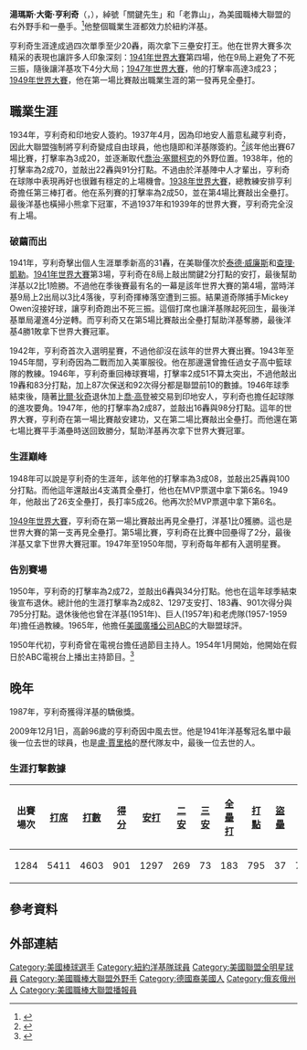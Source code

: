 {{Infobox baseball biography
|name        = 湯米·亨利奇<br/>Tommy Henrich
|image       = Tommy Henrich 1949.png
|image_size  =
|caption     = 1949年的亨利奇
|position    = [[右外野手|右外野手]]
|bats        = 左
|throws      = 左
|birth_date  = {{Birth date|1913|2|20}}
|birth_place = {{USA}}[[俄亥俄州|俄亥俄州]][[馬西隆_(俄亥俄州)|馬西隆]]
|death_date  = {{Death date and age|2009|12|1|1913|2|20}}
|death_place = {{USA}}[[俄亥俄州|俄亥俄州]][[代頓_(俄亥俄州)|代頓]]
|debutleague = 美國職棒大聯盟
|debutdate   = 5月11日
|debutyear   = 1937年
|debutteam   = 紐約洋基
|finalleague = 美國職棒大聯盟
|finaldate   = 10月1日
|finalyear   = 1950年
|finalteam   = 紐約洋基
|statleague  = 美國職棒大聯盟
|stat1label  = [[打擊率|打擊率]]
|stat1value  = .282
|stat2label  = [[全壘打|全壘打]]
|stat2value  = 183
|stat3label  = [[打點|打點]]
|stat3value  = 795
|teams=
* [[紐約洋基|紐約洋基]] ({{mlby|1937}}–{{mlby|1942}},{{mlby|1946}}–{{mlby|1950}})
|highlights=
* 5×[[美國職棒大聯盟全明星賽|全明星賽]] ([[1942年美國職棒大聯盟全明星賽|1942]],[[1947年美國職棒大聯盟全明星賽|1947]]–[[1950年美國職棒大聯盟全明星賽|1950]])
* 5×[[世界大賽|世界大賽]]冠軍 ([[1938年世界大賽|1938]],[[1941年世界大賽|1941]],[[1947年世界大賽|1947]],[[1949年世界大賽|1949]],[[1951年世界大賽|1951]])
|hoflink  = 美國國家棒球名人堂暨博物館
|hoftype  = 美國棒球名人堂
|hofdate  = 
|hofvote  = 
|hofmethod= 
}}
'''湯瑪斯·大衛·亨利奇'''（{{lang-en|Thomas David Henrich}}，{{bd|1913年|2月20日|2009年|12月1日|}}），綽號「關鍵先生」和「老靠山」，為美國職棒大聯盟的右外野手和一壘手。<ref>{{cite book |editor-first=Lawrence |editor-last=Baldassaro |editor2-first=Dick |editor2-last=Johnson |year=2002 |title=The American Game: Baseball and Ethnicity |publisher=SIU Press |isbn=0-8093-2445-8 |page=47 |url=https://books.google.com/books?id=P63_5PFD5S8C&pg=PA47 |quote=German Americans comprised 30 percent of the U.S. armed forces, among them such high-profile ballplayers as Charlie Gehringer, Tommy Henrich, Pete Reiser, and Red Ruffing. |access-date=2020-06-30 |archive-date=2020-03-08 |archive-url=https://web.archive.org/web/20200308164710/https://books.google.com/books?id=P63_5PFD5S8C&pg=PA47 |dead-url=no }}</ref>他整個職業生涯都效力於紐約洋基。

亨利奇生涯達成過四次單季至少20轟，兩次拿下三壘安打王。他在世界大賽多次精采的表現也讓許多人印象深刻：[[1941年世界大賽|1941年世界大賽]]第四場，他在9局上避免了不死三振，隨後讓洋基攻下4分大局；[[1947年世界大賽|1947年世界大賽]]，他的打擊率高達3成23；[[1949年世界大賽|1949年世界大賽]]，他在第一場比賽敲出職業生涯的第一發再見全壘打。

==職業生涯==
1934年，亨利奇和印地安人簽約。1937年4月，因為印地安人蓄意私藏亨利奇，因此大聯盟強制將亨利奇變成自由球員，他也隨即和洋基隊簽約。<ref name="Dickson">{{cite book|last=Dickson|first=Paul|title=The Dickson Baseball Dictionary|year=1989|publisher=Facts on File|location=United States|isbn=0816017417|page=[https://archive.org/details/dicksonbaseballd00dick/page/313 313]|pages=|url=https://archive.org/details/dicksonbaseballd00dick/page/313}}</ref>該年他出賽67場比賽，打擊率為3成20，並逐漸取代[[喬治·塞爾柯克|喬治·塞爾柯克]]的外野位置。1938年，他的打擊率為2成70，並敲出22轟與91分打點。不過由於洋基陣中人才輩出，亨利奇在球隊中表現再好也很難有穩定的上場機會。[[1938年世界大賽|1938年世界大賽]]，總教練安排亨利奇擔任第三棒打者。他在系列賽的打擊率為2成50，並在第4場比賽敲出全壘打。最後洋基也橫掃小熊拿下冠軍，不過1937年和1939年的世界大賽，亨利奇完全沒有上場。

===破繭而出===
1941年，亨利奇擊出個人生涯單季新高的31轟，在美聯僅次於[[泰德·威廉斯|泰德·威廉斯]]和[[查理·凱勒|查理·凱勒]]。[[1941年世界大賽|1941年世界大賽]]第3場，亨利奇在8局上敲出關鍵2分打點的安打，最後幫助洋基以2比1險勝。不過他在季後賽最有名的一幕是該年世界大賽的第4場，當時洋基9局上2出局以3比4落後，亨利奇揮棒落空遭到三振。結果道奇隊捕手Mickey Owen沒接好球，讓亨利奇跑出不死三振。這個打席也讓洋基隊起死回生，最後洋基單局灌進4分逆轉。而亨利奇又在第5場比賽敲出全壘打幫助洋基奪勝，最後洋基4勝1敗拿下世界大賽冠軍。

1942年，亨利奇首次入選明星賽，不過他卻沒在該年的世界大賽出賽。1943年至1945年間，亨利奇因為二戰而加入美軍服役。他在那邊還曾擔任過女子高中籃球隊的教練。1946年，亨利奇重回棒球賽場，打擊率2成51不算太突出，不過他敲出19轟和83分打點，加上87次保送和92次得分都是聯盟前10的數據。1946年球季結束後，隨著[[比爾·狄奇|比爾·狄奇]]退休加上[[喬·高登|喬·高登]]被交易到印地安人，亨利奇也擔任起球隊的進攻要角。1947年，他的打擊率為2成87，並敲出16轟與98分打點。這年的世界大賽，亨利奇在第一場比賽敲安建功，又在第二場比賽敲出全壘打。而他還在第七場比賽平手滿壘時送回致勝分，幫助洋基再次拿下世界大賽冠軍。

===生涯巔峰===
1948年可以說是亨利奇的生涯年，該年他的打擊率為3成08，並敲出25轟與100分打點。而他這年還敲出4支滿貫全壘打，他也在MVP票選中拿下第6名。1949年，他敲出了26支全壘打，長打率5成26。他再次於MVP票選中拿下第6名。

[[1949年世界大賽|1949年世界大賽]]，亨利奇在第一場比賽敲出再見全壘打，洋基1比0獲勝。這也是世界大賽的第一支再見全壘打。第5場比賽，亨利奇在比賽中回壘得了2分，最後洋基又拿下世界大賽冠軍。1947年至1950年間，亨利奇每年都有入選明星賽。

===告別賽場===
1950年，亨利奇的打擊率為2成72，並敲出6轟與34分打點。他也在這年球季結束後宣布退休。總計他的生涯打擊率為2成82、1297支安打、183轟、901次得分與795分打點。退休後他也曾在洋基(1951年)、巨人(1957年)和老虎隊(1957-1959年)擔任過教練。1965年，他擔任[[美國廣播公司|美國廣播公司]]ABC的大聯盟球評。

1950年代初，亨利奇曾在電視台擔任過節目主持人。1954年1月開始，他開始在假日於ABC電視台上播出主持節目。<ref>{{cite news |title=Henrich's Web Spread |url=http://www.archive.org/stream/variety192-1953-12#page/n318/mode/1up |accessdate=14 July 2019 |work=Variety |date=December 30, 1953 |page=29}}</ref>

==晚年==
1987年，亨利奇獲得洋基的驕傲獎。

2009年12月1日，高齡96歲的亨利奇因中風去世。他是1941年洋基奪冠名單中最後一位去世的球員，也是[[盧·賈里格|盧·賈里格]]的歷代隊友中，最後一位去世的人。

===生涯打擊數據===
{| class="wikitable"
! 出賽場次!! [[打席數|打席]]!! [[打數|打數]]!! [[得分_(棒球)|得分]]!! [[安打|安打]]!! [[二壘安打|二安]]
! [[三壘安打|三安]]!! [[全壘打|全壘打]]!! [[打點|打點]]!! [[盜壘|盜壘]]
! [[保送|保送]]!! [[三振|三振]]!! [[打擊率|打擊率]]!! [[上壘率|上壘率]]!! [[長打率|長打率]]
! [[觸身球|觸身球]]!! 守備率
|-
| 1284 || 5411 || 4603 || 901 || 1297 || 269 || 73 || 183 || 795 || 37 || 712 || 383 || .282 || .382 || .491 || 34 || .985
|}

==參考資料==
{{Reflist}}

==外部連結==
{{Commons category|Tommy Henrich}}
{{Baseballstats|mlb=115778|espn=22795|br=h/henrito01|fangraphs=1005664}}

{{1938年世界大賽冠軍紐約洋基隊名單}}
{{1941年世界大賽冠軍紐約洋基隊名單}}
{{1947年世界大賽冠軍紐約洋基隊名單}}
{{1949年世界大賽冠軍紐約洋基隊名單}}
{{1951年世界大賽冠軍紐約洋基隊名單}}

{{DEFAULTSORT:Henrich, Tommy}}
[[Category:美國棒球選手|Category:美國棒球選手]]
[[Category:紐約洋基隊球員|Category:紐約洋基隊球員]]
[[Category:美國聯盟全明星球員|Category:美國聯盟全明星球員]]
[[Category:美國職棒大聯盟外野手|Category:美國職棒大聯盟外野手]]
[[Category:德國裔美國人|Category:德國裔美國人]]
[[Category:俄亥俄州人|Category:俄亥俄州人]]
[[Category:美國職棒大聯盟播報員|Category:美國職棒大聯盟播報員]]